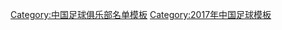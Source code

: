 {{Football squad with groups
|name=2017年中超分类名单力帆
|bgcolor=#D7000F
|bordercolor=#FFFAF7
|textcolor=#F8F8F8
|title=[[重庆当代力帆足球俱乐部|<span style="color:#F8F8F8">重庆当代力帆</span>]] — [[2017年中国足球超级联赛|<span style="color:#F8F8F8">2017年</span>]][[中国足球超级联赛|<span style="color:#F8F8F8">中超联赛第 10 名</span>]]
|group1=全年参赛球员
|list1=<div>
{{Football squad2 player|no=1|name=[[邓小飞]]}}
{{Football squad2 player|no=2|name=[[李放 (足球运动员)|李放]]}}
{{Football squad2 player|no=3|name=[[房政阳]]}}
{{Football squad2 player|no=4|name=[[郑涛]]}}
{{Football squad2 player|no=5|name={{flagicon|KOR}} [[鄭又榮]]}}
{{Football squad2 player|no=6|name=[[曾帅]]}}
{{Football squad2 player|no=7|name=[[冯劲]]}}
{{Football squad2 player|no=8|name=[[丁捷]]}}
{{Football squad2 player|no=9|name=[[刘宇 (足球运动员)|刘宇]]}}
{{Football squad2 player|no=10|name=[[彭欣力]]}}
{{Football squad2 player|no=11|name=[[吴庆]]}}
{{Football squad2 player|no=12|name=[[王敏 (足球运动员)|王敏]]}}
{{Football squad2 player|no=14|name={{flagicon|BRA}} [[尤里 (足球运动员)|-{zh-hans:尤里;zh-hk:侯利}-]]}}
{{Football squad2 player|no=15|name={{flagicon|CRO}} {{link-en|古兰·米洛维奇|Goran Milović|-{zh-hans:米洛维奇;zh-hk:米洛域}-}}}}
{{Football squad2 player|no=16|name={{le|王维成|Wang Weicheng}}}}
{{Football squad2 player|no=17|name=[[隋维杰]]}}
{{Football squad2 player|no=18|name=[[徐洋 (1987年)|徐洋]]}}
{{Football squad2 player|no=19|name=[[刘欢 (足球运动员)|刘欢]]}}
{{Football squad2 player|no=21|name=[[隋东陆]]}}
{{Football squad2 player|no=22|name=[[崔永哲]]}}
{{Football squad2 player|no=23|name=[[陈雷 (足球运动员)|陈雷]]}}
{{Football squad2 player|no=24|name=[[刘卫东 (足球运动员)|刘卫东]]}}
{{Football squad2 player|no=26|name=[[元敏诚]]}}
{{Football squad2 player|no=27|name={{flagicon|BRA}} [[阿兰·卡尔德克|卡尔德克]]}}
{{Football squad2 player|no=29|name={{le|杨柯|Yang Ke}}}}
{{Football squad2 player|no=31|name=[[陈安琪]]}}
{{Football squad2 player|no=32|name={{flagicon|BRA}} [[费尔南多·恩里克·达·孔塞桑|-{zh-hans:费尔南多;zh-hk:費蘭度}-]]}}
{{Football squad2 player|no=33|name={{le|南松|Nan Song (footballer)}}}}
</div>
|group2=夏季转入球员
|list2=<div>
{{Football squad2 player|no=25|name=[[廖均健]]}}
</div>
|group3=夏季转出球员
|list3=<div>
{{Football squad2 player|no=28|name=[[姚道刚]]}}
{{Football squad2 player|no=36|name=[[胥栩]]}}
</div>
|group4=主教练
|list4={{flagicon|KOR}} [[张外龙]]
}}
<noinclude>
{{DEFAULTSORT:Chongqing Dangdai Lifan F.C. Squad 2017}}
[[Category:中国足球俱乐部名单模板]]
[[Category:2017年中国足球模板]]
</noinclude>
